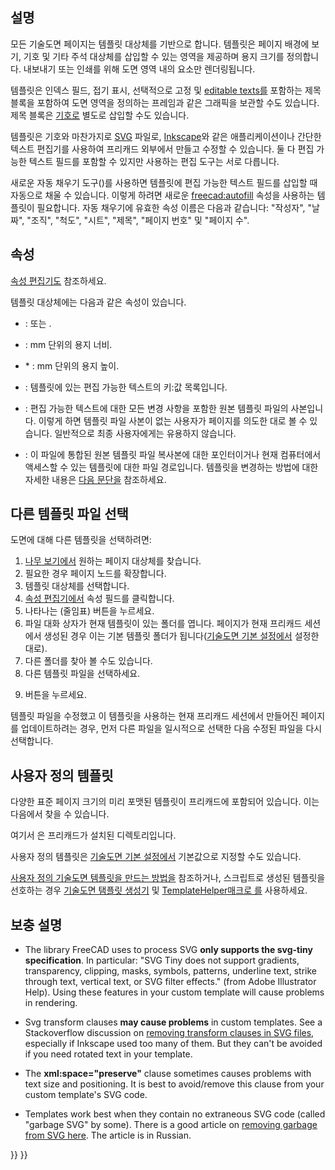 <languages/>

{{Docnav
|[[TechDraw_LineGroup/ko|선 모둠]]
|[[TechDraw_Hatching/ko|선 채우기]]
|[[TechDraw_Workbench/ko|기술도면 작업대]]
|IconL=
|IconR=
|IconC=Workbench_TechDraw.svg
}}

{{TOCright}}

<span id="Description"></span>
==설명==

모든 기술도면 페이지는 템플릿 대상체를 기반으로 합니다. 템플릿은 페이지 배경에 보기, 기호 및 기타 주석 대상체를 삽입할 수 있는 영역을 제공하며 용지 크기를 정의합니다. 내보내기 또는 인쇄를 위해 도면 영역 내의 요소만 렌더링됩니다.

템플릿은 인덱스 필드, 접기 표시, 선택적으로 고정 및 [[Svg_Namespace#freecad:editable|editable texts]]를 포함하는 제목 블록을 포함하여 도면 영역을 정의하는 프레임과 같은 그래픽을 보관할 수도 있습니다. 제목 블록은 [[TechDraw_Symbol/ko|기호]]로 별도로 삽입할 수도 있습니다.

템플릿은 기호와 마찬가지로 [[SVG/ko|SVG]] 파일로, [https://en.wikipedia.org/wiki/Inkscape Inkscape]와 같은 애플리케이션이나 간단한 텍스트 편집기를 사용하여 프리캐드 외부에서 만들고 수정할 수 있습니다. 둘 다 편집 가능한 텍스트 필드를 포함할 수 있지만 사용하는 편집 도구는 서로 다릅니다.

<div class="mw-translate-fuzzy">
새로운 자동 채우기 도구({{version|1.0}})를 사용하면 템플릿에 편집 가능한 텍스트 필드를 삽입할 때 자동으로 채울 수 있습니다. 이렇게 하려면 새로운 [[Svg_Namespace#freecad:autofill|freecad:autofill]] 속성을 사용하는 템플릿이 필요합니다. 자동 채우기에 유효한 속성 이름은 다음과 같습니다: "작성자", "날짜", "조직", "척도", "시트", "제목", "페이지 번호" 및 "페이지 수".
</div>

<span id="Properties"></span>
==속성==

[[Property_editor/ko|속성 편집기]]도 참조하세요.

템플릿 대상체에는 다음과 같은 속성이 있습니다.

{{TitleProperty|Base}}

* {{PropertyData|Orientation|Enumeration}}: {{Value|세로}} 또는 {{Value|가로}}.

{{TitleProperty|Page Properties}}

* {{PropertyData|Width|Length}}: mm 단위의 용지 너비.
* * {{PropertyData|Height|Length}}: mm 단위의 용지 높이.
* {{PropertyData|Editable Texts|Map|Hidden}}: 템플릿에 있는 편집 가능한 텍스트의 키:값 목록입니다.

{{TitleProperty|Template}}

* {{PropertyData|Page Result|FileIncluded}}: 편집 가능한 텍스트에 대한 모든 변경 사항을 포함한 원본 템플릿 파일의 사본입니다. 이렇게 하면 템플릿 파일 사본이 없는 사용자가 페이지를 의도한 대로 볼 수 있습니다. 일반적으로 최종 사용자에게는 유용하지 않습니다.
* {{PropertyData|Template|File}}: 이 {{FileName|*.FCStd}} 파일에 통합된 원본 템플릿 파일 복사본에 대한 포인터이거나 현재 컴퓨터에서 액세스할 수 있는 템플릿에 대한 파일 경로입니다. 템플릿을 변경하는 방법에 대한 자세한 내용은 [[#다른 템플릿 파일 선택|다음 문단]]을 참조하세요.

<span id="Select_a_different_template_file"></span>
== 다른 템플릿 파일 선택 ==

도면에 대해 다른 템플릿을 선택하려면:
# [[Tree_view/ko|나무 보기]]에서 원하는 페이지 대상체를 찾습니다.
# 필요한 경우 페이지 노드를 확장합니다.
# 템플릿 대상체를 선택합니다.
# [[Property_editor/ko|속성 편집기]]에서 {{PropertyData|템플릿}} 속성 필드를 클릭합니다.
# 나타나는 {{Button|...}} (줄임표) 버튼을 누르세요.
# 파일 대화 상자가 현재 템플릿이 있는 폴더를 엽니다. 페이지가 현재 프리캐드 세션에서 생성된 경우 이는 기본 템플릿 폴더가 됩니다([[TechDraw_Preferences#Files/ko|기술도면 기본 설정]]에서 설정한 대로).
# 다른 폴더를 찾아 볼 수도 있습니다.
# 다른 템플릿 파일을 선택하세요.
# {{Button|확인}} 버튼을 누르세요.

템플릿 파일을 수정했고 이 템플릿을 사용하는 현재 프리캐드 세션에서 만들어진 페이지를 업데이트하려는 경우, 먼저 다른 파일을 일시적으로 선택한 다음 수정된 파일을 다시 선택합니다.

<span id="Custom_Templates"></span>
== 사용자 정의 템플릿 ==

다양한 표준 페이지 크기의 미리 포맷된 템플릿이 프리캐드에 포함되어 있습니다. 이는 다음에서 찾을 수 있습니다.

{{Code|code=
$INSTALL_DIR/Mod/TechDraw/Templates/
}}

여기서 {{incode|$INSTALL_DIR}}은 프리캐드가 설치된 디렉토리입니다.

{{Code|code=
/usr/share/freecad/Mod/TechDraw/Templates/
}}

사용자 정의 템플릿은 [[TechDraw_Preferences/ko|기술도면 기본 설정]]에서 기본값으로 지정할 수도 있습니다.

[[TechDraw_TemplateHowTo/ko|사용자 정의 기술도면 템플릿을 만드는 방법]]을 참조하거나, 스크립트로 생성된 템플릿을 선호하는 경우 [[TechDraw_TemplateGenerator/ko|기술도면 탬플릿 생성기]] 및 [[Macro_TemplateHelper/ko|TemplateHelper매크로 ]]를 사용하세요.

<span id="Notes"></span>
== 보충 설명 ==

* The library FreeCAD uses to process SVG '''only supports the svg-tiny specification'''. In particular: "SVG Tiny does not support gradients, transparency, clipping, masks, symbols, patterns, underline text, strike through text, vertical text, or SVG filter effects." (from Adobe Illustrator Help). Using these features in your custom template will cause problems in rendering.

* Svg transform clauses '''may cause problems''' in custom templates. See a Stackoverflow discussion on [https://stackoverflow.com/questions/13329125/removing-transforms-in-svg-files removing transform clauses in SVG files], especially if Inkscape used too many of them. But they can't be avoided if you need rotated text in your template.

* The '''xml:space="preserve"''' clause sometimes causes problems with text size and positioning. It is best to avoid/remove this clause from your custom template's SVG code.

* Templates work best when they contain no extraneous SVG code (called "garbage SVG" by some). There is a good article on [https://freecad-gost.ru/news/gost-templates-techdraw-09-01-2020/ removing garbage from SVG here]. The article is in Russian.


{{Docnav
|[[TechDraw_LineGroup/ko|선 모둠]]
|[[TechDraw_Hatching/ko|선 채우기]]
|[[TechDraw_Workbench/ko|기술도면 작업대]]
|IconL=
|IconR=
|IconC=Workbench_TechDraw.svg
}}

{{TechDraw Tools navi{{#translation:}}}}
{{Userdocnavi{{#translation:}}}}